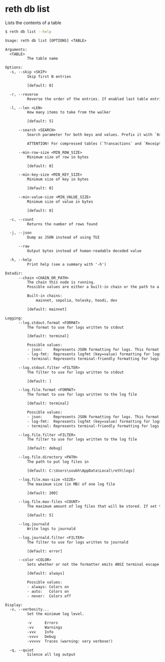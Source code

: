 # reth db list

Lists the contents of a table

```bash
$ reth db list --help
```
```txt
Usage: reth db list [OPTIONS] <TABLE>

Arguments:
  <TABLE>
          The table name

Options:
  -s, --skip <SKIP>
          Skip first N entries

          [default: 0]

  -r, --reverse
          Reverse the order of the entries. If enabled last table entries are read

  -l, --len <LEN>
          How many items to take from the walker

          [default: 5]

      --search <SEARCH>
          Search parameter for both keys and values. Prefix it with `0x` to search for binary data, and text otherwise.

          ATTENTION! For compressed tables (`Transactions` and `Receipts`), there might be missing results since the search uses the raw uncompressed value from the database.

      --min-row-size <MIN_ROW_SIZE>
          Minimum size of row in bytes

          [default: 0]

      --min-key-size <MIN_KEY_SIZE>
          Minimum size of key in bytes

          [default: 0]

      --min-value-size <MIN_VALUE_SIZE>
          Minimum size of value in bytes

          [default: 0]

  -c, --count
          Returns the number of rows found

  -j, --json
          Dump as JSON instead of using TUI

      --raw
          Output bytes instead of human-readable decoded value

  -h, --help
          Print help (see a summary with '-h')

Datadir:
      --chain <CHAIN_OR_PATH>
          The chain this node is running.
          Possible values are either a built-in chain or the path to a chain specification file.

          Built-in chains:
              mainnet, sepolia, holesky, hoodi, dev

          [default: mainnet]

Logging:
      --log.stdout.format <FORMAT>
          The format to use for logs written to stdout

          [default: terminal]

          Possible values:
          - json:     Represents JSON formatting for logs. This format outputs log records as JSON objects, making it suitable for structured logging
          - log-fmt:  Represents logfmt (key=value) formatting for logs. This format is concise and human-readable, typically used in command-line applications
          - terminal: Represents terminal-friendly formatting for logs

      --log.stdout.filter <FILTER>
          The filter to use for logs written to stdout

          [default: ]

      --log.file.format <FORMAT>
          The format to use for logs written to the log file

          [default: terminal]

          Possible values:
          - json:     Represents JSON formatting for logs. This format outputs log records as JSON objects, making it suitable for structured logging
          - log-fmt:  Represents logfmt (key=value) formatting for logs. This format is concise and human-readable, typically used in command-line applications
          - terminal: Represents terminal-friendly formatting for logs

      --log.file.filter <FILTER>
          The filter to use for logs written to the log file

          [default: debug]

      --log.file.directory <PATH>
          The path to put log files in

          [default: C:\Users\soubh\AppData\Local\reth\logs]

      --log.file.max-size <SIZE>
          The maximum size (in MB) of one log file

          [default: 200]

      --log.file.max-files <COUNT>
          The maximum amount of log files that will be stored. If set to 0, background file logging is disabled

          [default: 5]

      --log.journald
          Write logs to journald

      --log.journald.filter <FILTER>
          The filter to use for logs written to journald

          [default: error]

      --color <COLOR>
          Sets whether or not the formatter emits ANSI terminal escape codes for colors and other text formatting

          [default: always]

          Possible values:
          - always: Colors on
          - auto:   Colors on
          - never:  Colors off

Display:
  -v, --verbosity...
          Set the minimum log level.

          -v      Errors
          -vv     Warnings
          -vvv    Info
          -vvvv   Debug
          -vvvvv  Traces (warning: very verbose!)

  -q, --quiet
          Silence all log output
```